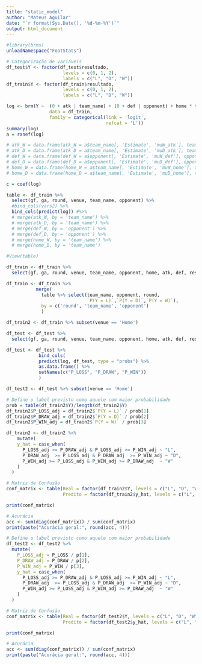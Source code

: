 ```yaml
---
title: "static_model"
author: "Mateus Aguilar"
date: "`r format(Sys.Date(), '%d-%m-%Y')`"
output: html_document
---
```

```r
#library(brms)
unloadNamespace("FootStats")
```

```r
# Categorização de variáveis
df_test$Y <- factor(df_test$resultado, 
                     levels = c(0, 1, 2), 
                     labels = c("L", "D", "W"))
df_train$Y <- factor(df_train$resultado, 
                     levels = c(0, 1, 2), 
                     labels = c("L", "D", "W"))
```


```r
log <- brm(Y ~  (0 + atk | team_name) + (0 + def | opponent) + home * team_name, 
                data = df_train, 
                family = categorical(link = 'logit', 
                                     refcat = 'L'))
summary(log)
a = ranef(log)
```

```r
# atk_W = data.frame(atk_W = a$team_name[, 'Estimate', 'muW_atk'], team_name = row.names(a$team_name[, ,  'muW_atk']))
# atk_D = data.frame(atk_D = a$team_name[, 'Estimate', 'muD_atk'], team_name = row.names(a$team_name[, ,  'muD_atk']))
# def_W = data.frame(def_W = a$opponent[, 'Estimate', 'muW_def'], opponent = row.names(a$opponent[, , 'muW_def']))
# def_D = data.frame(def_D = a$opponent[, 'Estimate', 'muD_def'], opponent = row.names(a$opponent[, , 'muD_def']))
# home_W = data.frame(home_W = a$team_name[, 'Estimate', 'muW_home'], team_name = row.names(a$team_name[, ,  'muW_home']))
# home_D = data.frame(home_D = a$team_name[, 'Estimate', 'muD_home'], team_name = row.names(a$team_name[, ,  'muD_home']))
```

```r
c = coef(log)

table <- df_train %>% 
  select(gf, ga, round, venue, team_name, opponent) %>% 
  #bind_cols(vars2) %>% 
  bind_cols(predict(log)) #%>% 
  # merge(atk_W, by = 'team_name') %>% 
  # merge(atk_D, by = 'team_name') %>% 
  # merge(def_W, by = 'opponent') %>%
  # merge(def_D, by = 'opponent') %>%
  # merge(home_W, by = 'team_name') %>% 
  # merge(home_D, by = 'team_name')

#View(table)
```

```r
df_train <- df_train %>% 
  select(gf, ga, round, venue, team_name, opponent, home, atk, def, resultado, Y)

df_train <- df_train %>% 
           merge(
             table %>% select(team_name, opponent, round, 
                              `P(Y = L)`,`P(Y = D)`,`P(Y = W)`), 
             by = c('round', 'team_name', 'opponent')
             )

df_train2 <- df_train %>% subset(venue == 'Home')
```

```r
df_test <- df_test %>% 
  select(gf, ga, round, venue, team_name, opponent, home, atk, def, resultado, Y)

df_test <- df_test %>%
            bind_cols(
            predict(log, df_test, type = "probs") %>%
            as.data.frame() %>%
            setNames(c("P_LOSS", "P_DRAW", "P_WIN"))
            )

df_test2 <- df_test %>% subset(venue == 'Home')
```

```r
# Define o label previsto como aquele com maior probabilidade
prob = table(df_train2$Y)/length(df_train2$Y) 
df_train2$P_LOSS_adj = df_train2$`P(Y = L)` / prob[1]
df_train2$P_DRAW_adj = df_train2$`P(Y = D)` / prob[2]
df_train2$P_WIN_adj = df_train2$`P(Y = W)` / prob[3]

df_train2 <- df_train2 %>%
    mutate(
    y_hat = case_when(
      P_LOSS_adj >= P_DRAW_adj & P_LOSS_adj >= P_WIN_adj ~ "L",
      P_DRAW_adj  >= P_LOSS_adj & P_DRAW_adj  >= P_WIN_adj ~ "D",
      P_WIN_adj >= P_LOSS_adj & P_WIN_adj >= P_DRAW_adj  ~ "W"
    )
  )

# Matriz de Confusão
conf_matrix <- table(Real = factor(df_train2$Y, levels = c("L", "D", "W")),
                     Predito = factor(df_train2$y_hat, levels = c("L", "D", "W")))

print(conf_matrix)

# Acurácia
acc <- sum(diag(conf_matrix)) / sum(conf_matrix)
print(paste("Acurácia geral:", round(acc, 4)))

```

```r
# Define o label previsto como aquele com maior probabilidade
df_test2 <- df_test2 %>%
  mutate(
    P_LOSS_adj = P_LOSS / p[1],
    P_DRAW_adj = P_DRAW / p[2],
    P_WIN_adj = P_WIN / p[3],
    y_hat = case_when(
      P_LOSS_adj >= P_DRAW_adj & P_LOSS_adj >= P_WIN_adj ~ "L",
      P_DRAW_adj  >= P_LOSS_adj & P_DRAW_adj  >= P_WIN_adj ~ "D",
      P_WIN_adj >= P_LOSS_adj & P_WIN_adj >= P_DRAW_adj  ~ "W"
    )
  )

# Matriz de Confusão
conf_matrix <- table(Real = factor(df_test2$Y, levels = c("L", "D", "W")),
                     Predito = factor(df_test2$y_hat, levels = c("L", "D", "W")))

print(conf_matrix)

# Acurácia
acc <- sum(diag(conf_matrix)) / sum(conf_matrix)
print(paste("Acurácia geral:", round(acc, 4)))

```
